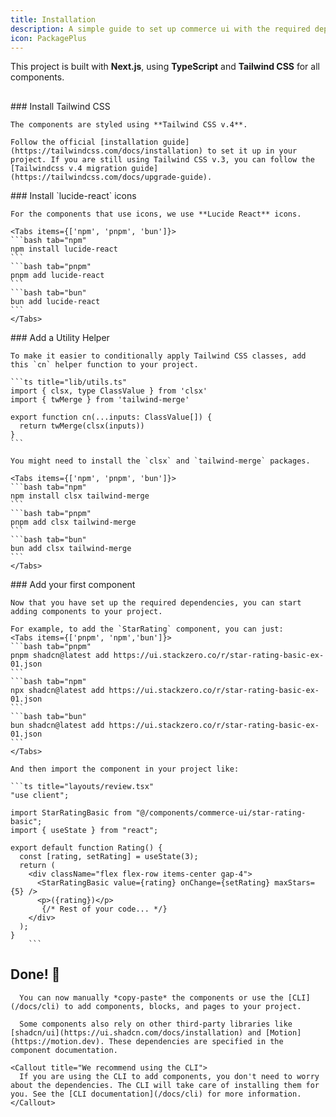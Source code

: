 ```yaml
---
title: Installation
description: A simple guide to set up commerce ui with the required dependencies and structure.
icon: PackagePlus
---
```


This project is built with **Next.js**, using **TypeScript** and **Tailwind CSS** for all components.

## 

<Steps>
  <Step>
    ### Install Tailwind CSS

    The components are styled using **Tailwind CSS v.4**.

    Follow the official [installation guide](https://tailwindcss.com/docs/installation) to set it up in your project. If you are still using Tailwind CSS v.3, you can follow the [Tailwindcss v.4 migration guide](https://tailwindcss.com/docs/upgrade-guide).
  </Step>

  <Step>
    ### Install `lucide-react` icons

    For the components that use icons, we use **Lucide React** icons.

    <Tabs items={['npm', 'pnpm', 'bun']}>
    ```bash tab="npm"
    npm install lucide-react
    ```
    ```bash tab="pnpm"
    pnpm add lucide-react
    ```
    ```bash tab="bun"
    bun add lucide-react
    ```
    </Tabs>
  </Step>

  <Step>
    ### Add a Utility Helper

    To make it easier to conditionally apply Tailwind CSS classes, add this `cn` helper function to your project.

    ```ts title="lib/utils.ts"
    import { clsx, type ClassValue } from 'clsx'
    import { twMerge } from 'tailwind-merge'

    export function cn(...inputs: ClassValue[]) {
      return twMerge(clsx(inputs))
    }
    ```
    
    You might need to install the `clsx` and `tailwind-merge` packages.

    <Tabs items={['npm', 'pnpm', 'bun']}>
    ```bash tab="npm"
    npm install clsx tailwind-merge
    ```
    ```bash tab="pnpm"
    pnpm add clsx tailwind-merge
    ```
    ```bash tab="bun"
    bun add clsx tailwind-merge
    ```
    </Tabs>
    
  </Step>

  <Step>
   ### Add your first component

    Now that you have set up the required dependencies, you can start adding components to your project.
    
    For example, to add the `StarRating` component, you can just:
    <Tabs items={['pnpm', 'npm','bun']}>
    ```bash tab="pnpm"
    pnpm shadcn@latest add https://ui.stackzero.co/r/star-rating-basic-ex-01.json
    ```
    ```bash tab="npm"
    npx shadcn@latest add https://ui.stackzero.co/r/star-rating-basic-ex-01.json
    ```
    ```bash tab="bun"
    bun shadcn@latest add https://ui.stackzero.co/r/star-rating-basic-ex-01.json
    ```
    </Tabs>

    And then import the component in your project like: 

    ```ts title="layouts/review.tsx"
    "use client";

    import StarRatingBasic from "@/components/commerce-ui/star-rating-basic";
    import { useState } from "react";

    export default function Rating() {
      const [rating, setRating] = useState(3);
      return (
        <div className="flex flex-row items-center gap-4">
          <StarRatingBasic value={rating} onChange={setRating} maxStars={5} />
          <p>({rating})</p>
           {/* Rest of your code... */}
        </div>
      );
    }
        ```




  

  <Step>

  ## Done! 🎉
      
      You can now manually *copy-paste* the components or use the [CLI](/docs/cli) to add components, blocks, and pages to your project.

      Some components also rely on other third-party libraries like [shadcn/ui](https://ui.shadcn.com/docs/installation) and [Motion](https://motion.dev). These dependencies are specified in the component documentation.

    <Callout title="We recommend using the CLI">
      If you are using the CLI to add components, you don't need to worry about the dependencies. The CLI will take care of installing them for you. See the [CLI documentation](/docs/cli) for more information.
    </Callout>
  
  </Step>

  </Step>
</Steps>





